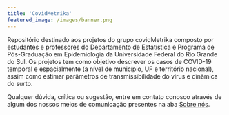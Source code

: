 ```yaml
---
title: 'CovidMetrika'
featured_image: /images/banner.png
---
```


Repositório destinado aos projetos do grupo covidMetrika composto por estudantes e professores do Departamento de Estatística e Programa de Pós-Graduação em Epidemiologia da Universidade Federal do Rio Grande do Sul. Os projetos tem como objetivo descrever os casos de COVID-19 temporal e espacialmente (a nível de município, UF e território nacional), assim como estimar parâmetros de transmissibilidade do vírus e dinâmica do surto.
    
Qualquer dúvida, crítica ou sugestão, entre em contato conosco através de algum dos nossos meios de comunicação presentes na aba [Sobre nós](https://www.ufrgs.br/covidmetrika/about/index.html).
